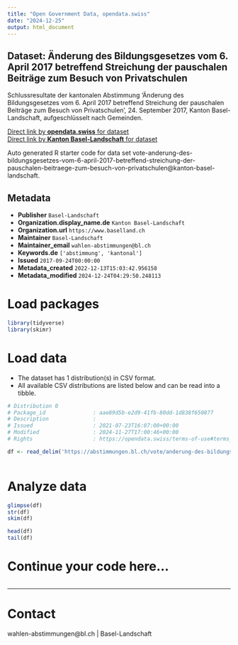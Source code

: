 ```yaml
---
title: "Open Government Data, opendata.swiss"
date: "2024-12-25"
output: html_document
---
```


## Dataset: Änderung des Bildungsgesetzes vom 6. April 2017 betreffend Streichung der pauschalen Beiträge zum Besuch von Privatschulen

Schlussresultate der kantonalen Abstimmung 'Änderung des Bildungsgesetzes vom 6. April 2017 betreffend Streichung der pauschalen Beiträge zum Besuch von Privatschulen', 24. September 2017, Kanton Basel-Landschaft, aufgeschlüsselt nach Gemeinden.

[Direct link by **opendata.swiss** for dataset](https://opendata.swiss/de/dataset/anderung-des-bildungsgesetzes-vom-6-april-2017-betreffend-streichung-der-pauschalen-beitrage-zu)<br>
[Direct link by **Kanton Basel-Landschaft** for dataset](https://abstimmungen.bl.ch/vote/anderung-des-bildungsgesetzes-vom-6-april-2017-betreffend-streichung-der-pauschalen-beitraege-zum-besuch-von-privatschulen/data)

Auto generated R starter code for data set vote-anderung-des-bildungsgesetzes-vom-6-april-2017-betreffend-streichung-der-pauschalen-beitraege-zum-besuch-von-privatschulen@kanton-basel-landschaft.

## Metadata

- **Publisher** `Basel-Landschaft`
- **Organization.display_name.de** `Kanton Basel-Landschaft`
- **Organization.url** `https://www.baselland.ch`
- **Maintainer** `Basel-Landschaft`
- **Maintainer_email** `wahlen-abstimmungen@bl.ch`
- **Keywords.de** `['abstimmung', 'kantonal']`
- **Issued** `2017-09-24T00:00:00`
- **Metadata_created** `2022-12-13T15:03:42.956158`
- **Metadata_modified** `2024-12-24T04:29:50.248113`


# Load packages

```r

library(tidyverse)
library(skimr)

```

# Load data

-   The dataset has 1 distribution(s) in CSV format.
-   All available CSV distributions are listed below and can be read into a tibble.

```r

# Distribution 0
# Package_id               : aae89d5b-e2d9-41fb-80dd-1d838f650877
# Description              : 
# Issued                   : 2021-07-23T16:07:00+00:00
# Modified                 : 2024-11-27T17:00:46+00:00
# Rights                   : https://opendata.swiss/terms-of-use#terms_by

df <- read_delim('https://abstimmungen.bl.ch/vote/anderung-des-bildungsgesetzes-vom-6-april-2017-betreffend-streichung-der-pauschalen-beitraege-zum-besuch-von-privatschulen/data-csv')



```

# Analyze data

```r

glimpse(df)
str(df)
skim(df)

head(df)
tail(df)

```

# Continue your code here...

```r

```

------------------------------------------------------------------------

# Contact

wahlen-abstimmungen@bl.ch | Basel-Landschaft
